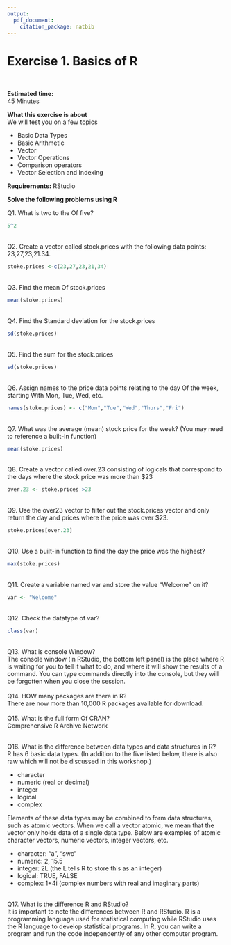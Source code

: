 ---
output:
  pdf_document:
    citation_package: natbib
---

# Exercise 1. Basics of R

<br>  

<b>Estimated time: </b>  
45 Minutes 

<b>What this exercise is about</b>  
We will test you on a few topics  

* Basic Data Types   
* Basic Arithmetic   
* Vector   
* Vector Operations   
* Comparison operators     
* Vector Selection and Indexing  

<b>
Requirernents:</b> RStudio 
  
<b>Solve the following problerns using R
</b>

Q1. What is two to the Of five? 
```{r}
5^2
```
<br>
Q2. Create a vector called stock.prices with the following data points: 23,27,23,21.34.
```{r}
stoke.prices <-c(23,27,23,21,34)
```
<br>
Q3. Find the mean Of stock.prices
```{r}
mean(stoke.prices)
```
<br>
Q4. Find the Standard deviation for the stock.prices
```{r}
sd(stoke.prices)
```
<br>
Q5. Find the sum for the stock.prices
```{r}
sd(stoke.prices)
```
<br>
Q6. Assign names to the price data points relating to the day Of the week, starting With Mon, Tue, Wed, etc.
```{r}
names(stoke.prices) <- c("Mon","Tue","Wed","Thurs","Fri")
```
<br>
Q7. What was the average (mean) stock price for the week? (You may need to reference a built-in function) 
```{r}
mean(stoke.prices)
```
<br>
Q8. Create a vector called over.23 consisting of logicals that correspond to the days where the stock price was more than $23
```{r}
over.23 <- stoke.prices >23
```
<br>
Q9. Use the over23 vector to filter out the stock.prices vector and only return the day and prices where the price was over $23.
```{r}
stoke.prices[over.23]
```
<br>
Q10. Use a built-in function to find the day the price was the highest?
```{r}
max(stoke.prices)
```
<br>
Q11. Create a variable named var and store the value "Welcome" on it?
```{r}
var <- "Welcome"
```
<br>
Q12. Check the datatype of var?
```{r}
class(var)
```
<br>
Q13. What is console Window?  
The console window (in RStudio, the bottom left panel) is the place where R is waiting for you to tell it what to do, and where it will show the results of a command. You can type commands directly into the console, but they will be forgotten when you close the session.  
<br>
Q14. HOW many packages are there in R?  
There are now more than 10,000 R packages available for download.  
<br>
Q15. What is the full form Of CRAN?    
Comprehensive R Archive Network

<br>
Q16. What is the difference between data types and data structures in R?  
R has 6 basic data types. (In addition to the five listed below, there is also raw which will not be discussed in this workshop.)  

* character
* numeric (real or decimal)
* integer
* logical
* complex

Elements of these data types may be combined to form data structures, such as atomic vectors. When we call a vector atomic, we mean that the vector only holds data of a single data type. Below are examples of atomic character vectors, numeric vectors, integer vectors, etc.  

* character: "a", "swc"
* numeric: 2, 15.5
* integer: 2L (the L tells R to store this as an integer)
* logical: TRUE, FALSE
* complex: 1+4i (complex numbers with real and imaginary parts)

<br>
Q17. What is the difference R and RStudio?  
It is important to note the differences between R and RStudio. R is a programming language used for statistical computing while RStudio uses the R language to develop statistical programs. In R, you can write a program and run the code independently of any other computer program.  
